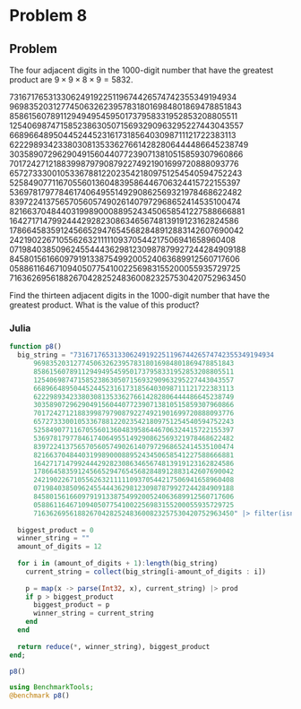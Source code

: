 # Problem 8 {.unnumbered}

::: {.callout-note icon=false}
## Problem
      
<p>The four adjacent digits in the $1000$-digit number that have the greatest product are $9 \times 9 \times 8 \times 9 = 5832$.</p>
<p class="monospace center">
73167176531330624919225119674426574742355349194934<br>
96983520312774506326239578318016984801869478851843<br>
85861560789112949495459501737958331952853208805511<br>
12540698747158523863050715693290963295227443043557<br>
66896648950445244523161731856403098711121722383113<br>
62229893423380308135336276614282806444486645238749<br>
30358907296290491560440772390713810515859307960866<br>
70172427121883998797908792274921901699720888093776<br>
65727333001053367881220235421809751254540594752243<br>
52584907711670556013604839586446706324415722155397<br>
53697817977846174064955149290862569321978468622482<br>
83972241375657056057490261407972968652414535100474<br>
82166370484403199890008895243450658541227588666881<br>
16427171479924442928230863465674813919123162824586<br>
17866458359124566529476545682848912883142607690042<br>
24219022671055626321111109370544217506941658960408<br>
07198403850962455444362981230987879927244284909188<br>
84580156166097919133875499200524063689912560717606<br>
05886116467109405077541002256983155200055935729725<br>
71636269561882670428252483600823257530420752963450<br></p>
<p>Find the thirteen adjacent digits in the $1000$-digit number that have the greatest product. What is the value of this product?</p>
:::
      
### Julia
      
```julia
function p8()
  big_string = "73167176531330624919225119674426574742355349194934
      96983520312774506326239578318016984801869478851843
      85861560789112949495459501737958331952853208805511
      12540698747158523863050715693290963295227443043557
      66896648950445244523161731856403098711121722383113
      62229893423380308135336276614282806444486645238749
      30358907296290491560440772390713810515859307960866
      70172427121883998797908792274921901699720888093776
      65727333001053367881220235421809751254540594752243
      52584907711670556013604839586446706324415722155397
      53697817977846174064955149290862569321978468622482
      83972241375657056057490261407972968652414535100474
      82166370484403199890008895243450658541227588666881
      16427171479924442928230863465674813919123162824586
      17866458359124566529476545682848912883142607690042
      24219022671055626321111109370544217506941658960408
      07198403850962455444362981230987879927244284909188
      84580156166097919133875499200524063689912560717606
      05886116467109405077541002256983155200055935729725
      71636269561882670428252483600823257530420752963450" |> filter(isnumeric) # keep only numeric characters
  
  biggest_product = 0
  winner_string = ""
  amount_of_digits = 12
  
  for i in (amount_of_digits + 1):length(big_string)
    current_string = collect(big_string[i-amount_of_digits : i])
    
    p = map(x -> parse(Int32, x), current_string) |> prod
    if p > biggest_product
      biggest_product = p
      winner_string = current_string
    end
  end
  
  return reduce(*, winner_string), biggest_product
end;

p8()
```

```julia
using BenchmarkTools;
@benchmark p8()
```
